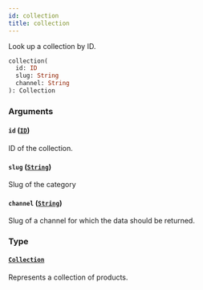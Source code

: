 ```yaml
---
id: collection
title: collection
---
```


Look up a collection by ID.

```graphql
collection(
  id: ID
  slug: String
  channel: String
): Collection
```

### Arguments

#### `id` ([`ID`](../../../developer/api-reference/scalars/id))

ID of the collection.

#### `slug` ([`String`](../../../developer/api-reference/scalars/string))

Slug of the category

#### `channel` ([`String`](../../../developer/api-reference/scalars/string))

Slug of a channel for which the data should be returned.

### Type

#### [`Collection`](../../../developer/api-reference/objects/collection)

Represents a collection of products.
